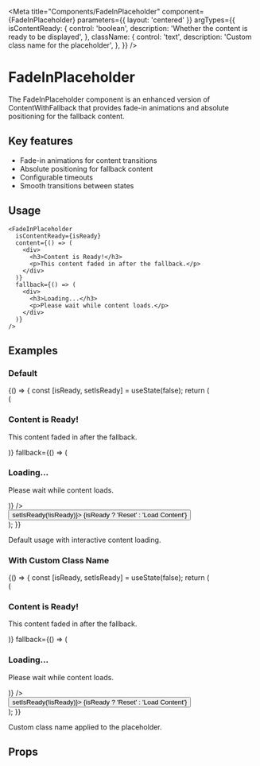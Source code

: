 
<Meta
  title="Components/FadeInPlaceholder"
  component={FadeInPlaceholder}
  parameters={{ layout: 'centered' }}
  argTypes={{
    isContentReady: {
      control: 'boolean',
      description: 'Whether the content is ready to be displayed',
    },
    className: {
      control: 'text',
      description: 'Custom class name for the placeholder',
    },
  }}
/>

# FadeInPlaceholder

The FadeInPlaceholder component is an enhanced version of ContentWithFallback that provides fade-in animations and absolute positioning for the fallback content.

## Key features

- Fade-in animations for content transitions
- Absolute positioning for fallback content
- Configurable timeouts
- Smooth transitions between states

## Usage

```tsx
<FadeInPlaceholder
  isContentReady={isReady}
  content={() => (
    <div>
      <h3>Content is Ready!</h3>
      <p>This content faded in after the fallback.</p>
    </div>
  )}
  fallback={() => (
    <div>
      <h3>Loading...</h3>
      <p>Please wait while content loads.</p>
    </div>
  )}
/>
```

## Examples

### Default

<Story name="Default">
  {() => {
    const [isReady, setIsReady] = useState(false);
    return (
      <div
        style={{
          width: '300px',
          height: '200px',
          border: '1px solid #ccc',
          padding: '20px',
        }}
      >
        <FadeInPlaceholder
          isContentReady={isReady}
          content={() => (
            <div>
              <h3>Content is Ready!</h3>
              <p>This content faded in after the fallback.</p>
            </div>
          )}
          fallback={() => (
            <div>
              <h3>Loading...</h3>
              <p>Please wait while content loads.</p>
            </div>
          )}
        />
        <div style={{ marginTop: '20px' }}>
          <Button onClick={() => setIsReady(!isReady)}>
            {isReady ? 'Reset' : 'Load Content'}
          </Button>
        </div>
      </div>
    );
  }}
</Story>

Default usage with interactive content loading.

### With Custom Class Name

<Story name="WithCustomClassName">
  {() => {
    const [isReady, setIsReady] = useState(false);
    return (
      <div
        style={{
          width: '300px',
          height: '200px',
          border: '1px solid #ccc',
          padding: '20px',
        }}
      >
        <FadeInPlaceholder
          isContentReady={isReady}
          className="custom-fade-in-placeholder"
          content={() => (
            <div>
              <h3>Content is Ready!</h3>
              <p>This content faded in after the fallback.</p>
            </div>
          )}
          fallback={() => (
            <div>
              <h3>Loading...</h3>
              <p>Please wait while content loads.</p>
            </div>
          )}
        />
        <div style={{ marginTop: '20px' }}>
          <Button onClick={() => setIsReady(!isReady)}>
            {isReady ? 'Reset' : 'Load Content'}
          </Button>
        </div>
      </div>
    );
  }}
</Story>

Custom class name applied to the placeholder.

## Props

<Controls />

